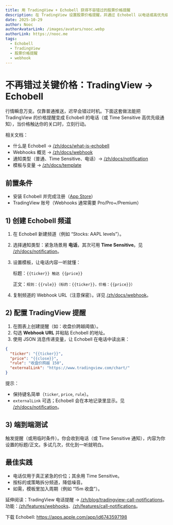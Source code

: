```yaml
---
title: 用 TradingView + Echobell 获得不容错过的股票价格提醒
description: 在 TradingView 设置股票价格提醒，并通过 Echobell 以电话或高优先级通知即时接收，使用 Webhook 简单对接。
date: 2025-10-29
author: Nooc
authorAvatarLink: /images/avatars/nooc.webp
authorLink: https://nooc.me
tags:
  - Echobell
  - TradingView
  - 股票价格提醒
  - webhook
---
```


# 不再错过关键价格：TradingView → Echobell

行情瞬息万变。仅靠普通推送，迟早会错过时机。下面这套做法能把 TradingView 的价格提醒变成 Echobell 的电话（或 Time Sensitive 高优先级通知），当价格触达你的关口时，立刻行动。

相关文档：

- 什么是 Echobell → [/zh/docs/what-is-echobell](/zh/docs/what-is-echobell)
- Webhooks 概览 → [/zh/docs/webhook](/zh/docs/webhook)
- 通知类型（普通、Time Sensitive、电话）→ [/zh/docs/notification](/zh/docs/notification)
- 模板与变量 → [/zh/docs/template](/zh/docs/template)

## 前置条件

- 安装 Echobell 并完成注册（[App Store](https://apps.apple.com/app/id6743597198)）
- TradingView 账号（Webhooks 通常需要 Pro/Pro+/Premium）

## 1) 创建 Echobell 频道

1. 在 Echobell 新建频道（例如 “Stocks: AAPL levels”）。
2. 选择通知类型：紧急场景用 **电话**，其次可用 **Time Sensitive**。见 [/zh/docs/notification](/zh/docs/notification)。
3. 设置模板，让电话内容一听就懂：

   标题：`{{ticker}} 触达 {{price}}`

   正文：`规则：{{rule}}（标的：{{ticker}}，价格：{{price}}）`

4. 复制频道的 Webhook URL（注意保密）。详见 [/zh/docs/webhook](/zh/docs/webhook)。

## 2) 配置 TradingView 提醒

1. 在图表上创建提醒（如：收盘价跨越阈值）。
2. 勾选 **Webhook URL** 并粘贴 Echobell 的地址。
3. 使用 JSON 消息传递变量，让 Echobell 在电话中读出来：

```json
{
  "ticker": "{{ticker}}",
  "price": "{{close}}",
  "rule": "收盘价跨越 150",
  "externalLink": "https://www.tradingview.com/chart/"
}
```

提示：

- 保持键名简单（`ticker`, `price`, `rule`）。
- `externalLink` 可选；Echobell 会在本地记录里显示。见 [/zh/docs/notification](/zh/docs/notification)。

## 3) 端到端测试

触发提醒（或用临时条件）。你会收到电话（或 Time Sensitive 通知），内容为你设置的标题/正文。多试几次，优化到一听就明白。

## 最佳实践

- 电话仅用于真正紧急的价位；其余用 Time Sensitive。
- 按标的或策略拆分频道，降低噪音。
- 如需，模板里加入周期（例如 “15m 收盘”）。

延伸阅读：TradingView 电话提醒 → [/zh/blog/tradingview-call-notifications](/zh/blog/tradingview-call-notifications)。功能：[/zh/features/webhooks](/zh/features/webhooks)、[/zh/features/call-notifications](/zh/features/call-notifications)。

下载 Echobell: https://apps.apple.com/app/id6743597198

